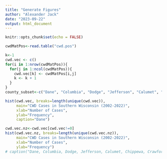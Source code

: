 ---
title: "Generate Figures"
author: "Alexander Jack"
date: "2023-09-22"
output: html_document
---

```{r setup, include=TRUE}
knitr::opts_chunk$set(echo = FALSE)
```
```{r, load data}
cwdMatPos<-read.table("cwd.pos")
```
```{r, histogram}
k<-1
cwd.vec <- c()
for(i in 1:nrow(cwdMatPos)){
  for(j in 1:ncol(cwdMatPos)){
    cwd.vec[k] <- cwdMatPos[i,j]
    k <- k + 1
  }
}
county_subset<-c("Dane", "Columbia", "Dodge", "Jefferson", "Calumet", "Chippewa", "Crawford", "Eau Claire", "Iowa", "Richland", "Adams", "Walworth")

hist(cwd.vec, breaks=length(unique(cwd.vec)),
     main="CWD Cases in Southern Wisconsin (2002-2022)",
     xlab="Number of Cases",
     ylab="Frequency",
     caption="Dane")

cwd.vec.nz<-cwd.vec[cwd.vec!=0]
hist(cwd.vec.nz, breaks=length(unique(cwd.vec.nz)),
     main="CWD Cases in Southern Wisconsin (2002-2022)",
     xlab="Number of Cases",
     ylab="Frequency")
# caption("Dane, Columbia, Dodge, Jefferson, Calumet, Chippewa, Crawford, Eau Claire, Iowa, Richland, Adams, Walworth", add=TRUE)

```